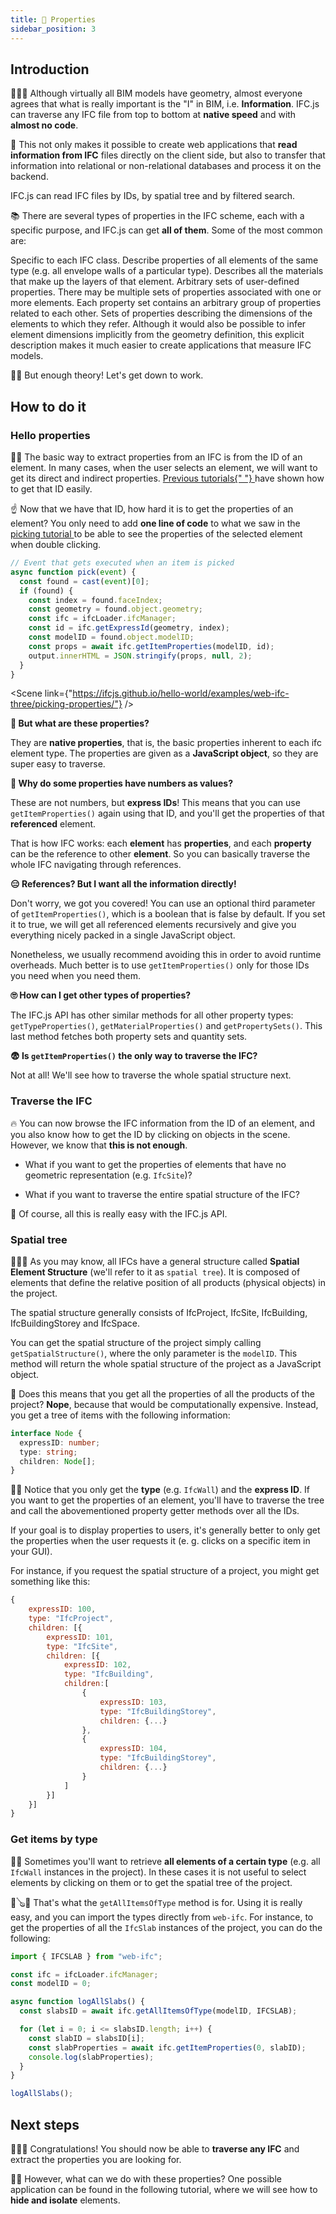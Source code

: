 ```yaml
---
title: 📃 Properties
sidebar_position: 3
---
```



## Introduction

🧬🧬🧬️
Although virtually all BIM models have geometry, almost everyone agrees that what is really important is the "I" in BIM, i.e. **Information**. IFC.js can traverse any IFC file from top to bottom at **native speed** and with **almost no code**.

💾
This not only makes it possible to create web applications that **read information from IFC** files directly on the client side, but also to transfer that information into relational or non-relational databases and process it on the backend.

<IfcAlert>IFC.js can read IFC files by IDs, by spatial tree and by filtered search.</IfcAlert>

📚
There are several types of properties in the IFC scheme, each with a specific purpose, and IFC.js can get **all of them**. Some of the most common are:

<IfcCard icon="📕" title="Native properties">
  Specific to each IFC class.
</IfcCard>

<IfcCard icon="📗" title="Type properties">
  Describe properties of all elements of the same type (e.g. all envelope walls of a particular type).
</IfcCard>

<IfcCard icon="📘" title="Material properties">
  Describes all the materials that make up the layers of that element.
</IfcCard>

<IfcCard icon="📙" title="Property sets">
  Arbitrary sets of user-defined properties. There may be multiple sets of properties associated with one or more elements. Each property set contains an arbitrary group of properties related to each other.
</IfcCard>

<IfcCard icon="📒" title="Quantity sets">
  Sets of properties describing the dimensions of the elements to which they refer. Although it would also be possible to infer element dimensions implicitly from the geometry definition, this explicit description makes it much easier to create applications that measure IFC models.
</IfcCard>

🚴‍♂️ But enough theory! Let's get down to work.

## How to do it

### Hello properties

<p>
  👩‍🏫 The basic way to extract properties from an IFC is from the ID of an element. In many cases, when the user selects an element, we will want to get its direct and indirect properties.
  <a href="https://ifcjs.github.io/info/docs/Guide/web-ifc-three/Tutorials/Picking/" target="_self">
    Previous tutorials{" "}
  </a>
  have shown how to get that ID easily.
</p>

☝
Now that we have that ID, how hard it is to get the properties of an element? You only need to add **one line of code** to what we saw in the <a href="https://ifcjs.github.io/info/docs/Guide/web-ifc-three/Tutorials/Picking/" target="_self"> picking tutorial </a> to be able to see the properties of the selected element when double clicking.

```js {9}
// Event that gets executed when an item is picked
async function pick(event) {
  const found = cast(event)[0];
  if (found) {
    const index = found.faceIndex;
    const geometry = found.object.geometry;
    const ifc = ifcLoader.ifcManager;
    const id = ifc.getExpressId(geometry, index);
    const modelID = found.object.modelID;
    const props = await ifc.getItemProperties(modelID, id);
    output.innerHTML = JSON.stringify(props, null, 2);
  }
}
```

<Scene link={"https://ifcjs.github.io/hello-world/examples/web-ifc-three/picking-properties/"} />

**🤨 But what are these properties?**

They are **native properties**, that is, the basic properties inherent to each ifc element type. The properties are given as a **JavaScript object**, so they are super easy to traverse.

**🤔 Why do some properties have numbers as values?**

These are not numbers, but **express IDs**! This means that you can use `getItemProperties()` again using that ID, and you'll get the properties of that **referenced** element.

<IfcCard>
  That is how IFC works: each <b>element</b> has <b>properties</b>, and each <b>property</b> can be the reference to other <b>element</b>. So you can basically traverse the whole IFC navigating through references.
</IfcCard>

**😑 References? But I want all the information directly!**

Don't worry, we got you covered! You can use an optional third parameter of `getItemProperties()`, which is a boolean that is false by default. If you set it to true, we will get all referenced elements recursively and give you everything nicely packed in a single JavaScript object.

Nonetheless, we usually recommend avoiding this in order to avoid runtime overheads. Much better is to use `getItemProperties()` only for those IDs you need when you need them.

**🙄 How can I get other types of properties?**

The IFC.js API has other similar methods for all other property types: `getTypeProperties()`, `getMaterialProperties()` and `getPropertySets()`. This last method fetches both property sets and quantity sets.

**😨 Is `getItemProperties()` the only way to traverse the IFC?**

Not at all! We'll see how to traverse the whole spatial structure next.

### Traverse the IFC

🔥 You can now browse the IFC information from the ID of an element, and you also know how to get the ID by clicking on objects in the scene. However, we know that **this is not enough**.

- What if you want to get the properties of elements that have no geometric representation (e.g. `IfcSite`)?

- What if you want to traverse the entire spatial structure of the IFC?

🌈 Of course, all this is really easy with the IFC.js API.

### Spatial tree

🌳🌲🌴 As you may know, all IFCs have a general structure called **Spatial Element Structure** (we'll refer to it as `spatial tree`). It is composed of elements that define the relative position of all products (physical objects) in the project.

<IfcAlert>The spatial structure generally consists of IfcProject, IfcSite, IfcBuilding, IfcBuildingStorey and IfcSpace.</IfcAlert>

You can get the spatial structure of the project simply calling `getSpatialStructure()`, where the only parameter is the `modelID`. This method will return the whole spatial structure of the project as a JavaScript object.

🚧 Does this means that you get all the properties of all the products of the project? **Nope**, because that would be computationally expensive. Instead, you get a tree of items with the following information:

```ts
interface Node {
  expressID: number;
  type: string;
  children: Node[];
}
```

👩‍🏫
Notice that you only get the **type** (e.g. `IfcWall`) and the **express ID**. If you want to get the properties of an element, you'll have to traverse the tree and call the abovementioned property getter methods over all the IDs.

<IfcCard>If your goal is to display properties to users, it's generally better to only get the properties when the user requests it (e. g. clicks on a specific item in your GUI).</IfcCard>

For instance, if you request the spatial structure of a project, you might get something like this:

```js
{
    expressID: 100,
    type: "IfcProject",
    children: [{
        expressID: 101,
        type: "IfcSite",
        children: [{
            expressID: 102,
            type: "IfcBuilding",
            children:[
                {
                    expressID: 103,
                    type: "IfcBuildingStorey",
                    children: {...}
                },
                {
                    expressID: 104,
                    type: "IfcBuildingStorey",
                    children: {...}
                }
            ]
        }]
    }]
}
```

### Get items by type

👩‍🏫
Sometimes you'll want to retrieve **all elements of a certain type** (e.g. all `IfcWall` instances in the project). In these cases it is not useful to select elements by clicking on them or to get the spatial tree of the project.

🎸🪕🎻
That's what the `getAllItemsOfType` method is for. Using it is really easy, and you can import the types directly from `web-ifc`. For instance, to get the properties of all the `IfcSlab` instances of the project, you can do the following:

```js
import { IFCSLAB } from "web-ifc";

const ifc = ifcLoader.ifcManager;
const modelID = 0;

async function logAllSlabs() {
  const slabsID = await ifc.getAllItemsOfType(modelID, IFCSLAB);

  for (let i = 0; i <= slabsID.length; i++) {
    const slabID = slabsID[i];
    const slabProperties = await ifc.getItemProperties(0, slabID);
    console.log(slabProperties);
  }
}

logAllSlabs();
```

## Next steps

🎉🎉🎉
Congratulations! You should now be able to **traverse any IFC** and extract the properties you are looking for.

🐱‍👤 However, what can we do with these properties? One possible application can be found in the following tutorial, where we will see how to **hide and isolate** elements.
